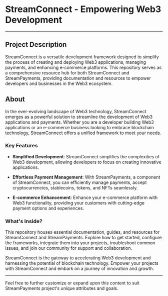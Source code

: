 # StreamConnect - Empowering Web3 Development

---

## Project Description

StreamConnect is a versatile development framework designed to simplify the process of creating and deploying Web3 applications, managing payments, and enhancing e-commerce platforms. This repository serves as a comprehensive resource hub for both StreamConnect and StreamPayments, providing documentation and resources to empower developers and businesses in the Web3 ecosystem.

## About

In the ever-evolving landscape of Web3 technology, StreamConnect emerges as a powerful solution to streamline the development of Web3 applications and payments. Whether you are a developer building Web3 applications or an e-commerce business looking to embrace blockchain technology, StreamConnect offers a unified framework to meet your needs.

### Key Features

- **Simplified Development**: StreamConnect simplifies the complexities of Web3 development, allowing developers to focus on creating innovative applications.

- **Effortless Payment Management**: With StreamPayments, a component of StreamConnect, you can efficiently manage payments, accept cryptocurrencies, stablecoins, tokens, and NFTs seamlessly.

- **E-commerce Enhancement**: Enhance your e-commerce platform with Web3 functionality, providing your customers with cutting-edge payment options and experiences.

### What's Inside?

This repository houses essential documentation, guides, and resources for StreamConnect and StreamPayments. Explore how to get started, configure the frameworks, integrate them into your projects, troubleshoot common issues, and join our community for support and collaboration.

StreamConnect is the gateway to accelerating Web3 development and harnessing the potential of blockchain technology. Empower your projects with StreamConnect and embark on a journey of innovation and growth.

---

Feel free to further customize or expand upon this content to suit StreamPayments project's unique attributes and goals.
